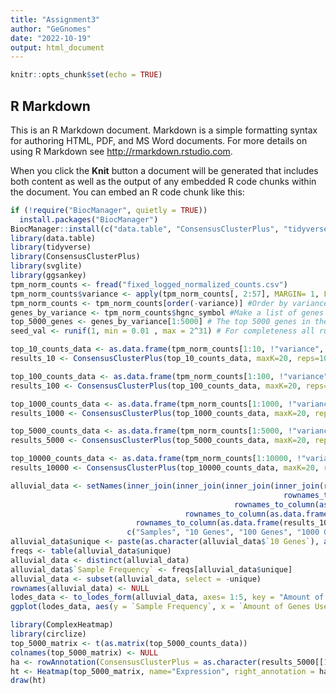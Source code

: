 ```yaml
---
title: "Assignment3"
author: "GeGnomes"
date: "2022-10-19"
output: html_document
---
```


```r
knitr::opts_chunk$set(echo = TRUE)
```

## R Markdown

This is an R Markdown document. Markdown is a simple formatting syntax for authoring HTML, PDF, and MS Word documents. For more details on using R Markdown see <http://rmarkdown.rstudio.com>.

When you click the **Knit** button a document will be generated that includes both content as well as the output of any embedded R code chunks within the document. You can embed an R code chunk like this:

```r
if (!require("BiocManager", quietly = TRUE))
  install.packages("BiocManager")
BiocManager::install(c("data.table", "ConsensusClusterPlus", "tidyverse", "svglite", "ggalluvial", "ComplexHeatmap", "circlize"))
library(data.table)
library(tidyverse)
library(ConsensusClusterPlus)
library(svglite)
library(ggsankey)
tpm_norm_counts <- fread("fixed_logged_normalized_counts.csv")
tpm_norm_counts$variance <- apply(tpm_norm_counts[, 2:57], MARGIN= 1, FUN=var) # Variance of just the data rows as rows
tpm_norm_counts <- tpm_norm_counts[order(-variance)] #Order by variance descending
genes_by_variance <- tpm_norm_counts$hgnc_symbol #Make a list of genes ordered by variance
top_5000_genes <- genes_by_variance[1:5000] # The top 5000 genes in the list remove variance row so that it isn't treated as an extra data point
seed_val <- runif(1, min = 0.01 , max = 2^31) # For completeness all runs with different gene amounts will use the same seed_val
```
```r
top_10_counts_data <- as.data.frame(tpm_norm_counts[1:10, !"variance", with=FALSE]) %>% tibble::column_to_rownames("hgnc_symbol") %>% as.matrix 
results_10 <- ConsensusClusterPlus(top_10_counts_data, maxK=20, reps=1000, pItem=0.8, pFeature = 1, title="Top 10 Genes", clusterAlg = "hc", distance = "pearson", seed = seed_val, plot = "svg")
```
```r
top_100_counts_data <- as.data.frame(tpm_norm_counts[1:100, !"variance", with=FALSE]) %>% tibble::column_to_rownames("hgnc_symbol") %>% as.matrix 
results_100 <- ConsensusClusterPlus(top_100_counts_data, maxK=20, reps=1000, pItem=0.8, pFeature = 1, title="Top 100 Genes", clusterAlg = "hc", distance = "pearson", seed = seed_val, plot = "svg")
```
```r
top_1000_counts_data <- as.data.frame(tpm_norm_counts[1:1000, !"variance", with=FALSE]) %>% tibble::column_to_rownames("hgnc_symbol") %>% as.matrix 
results_1000 <- ConsensusClusterPlus(top_1000_counts_data, maxK=20, reps=1000, pItem=0.8, pFeature = 1, title="Top 1000 Genes", clusterAlg = "hc", distance = "pearson", seed = seed_val, plot = "svg")
```
```r
top_5000_counts_data <- as.data.frame(tpm_norm_counts[1:5000, !"variance", with=FALSE]) %>% tibble::column_to_rownames("hgnc_symbol") %>% as.matrix 
results_5000 <- ConsensusClusterPlus(top_5000_counts_data, maxK=20, reps=1000, pItem=0.8, pFeature = 1, title="Top 1000 Genes", clusterAlg = "hc", distance = "pearson", seed = seed_val, plot = "svg")
```


```r
top_10000_counts_data <- as.data.frame(tpm_norm_counts[1:10000, !"variance", with=FALSE]) %>% tibble::column_to_rownames("hgnc_symbol") %>% as.matrix 
results_10000 <- ConsensusClusterPlus(top_10000_counts_data, maxK=20, reps=1000, pItem=0.8, pFeature = 1, title="Top 10000 Genes", clusterAlg = "hc", distance = "pearson", seed = seed_val, plot = "svg")
```
```r
alluvial_data <- setNames(inner_join(inner_join(inner_join(inner_join(rownames_to_column(as.data.frame(results_10[[10]]$consensusClass)), 
                                                             rownames_to_column(as.data.frame(results_100[[10]]$consensusClass))), 
                                                  rownames_to_column(as.data.frame(results_1000[[10]]$consensusClass))), 
                                       rownames_to_column(as.data.frame(results_5000[[10]]$consensusClass))), 
                            rownames_to_column(as.data.frame(results_10000[[10]]$consensusClass))), 
                          c("Samples", "10 Genes", "100 Genes", "1000 Genes", "5000 Genes", "10000 Genes")) %>% column_to_rownames("Samples")
alluvial_data$unique <- paste(as.character(alluvial_data$`10 Genes`), as.character(alluvial_data$`100 Genes`), as.character(alluvial_data$`1000 Genes`), as.character(alluvial_data$`5000 Genes`), as.character(alluvial_data$`10000 Genes`))
freqs <- table(alluvial_data$unique)
alluvial_data <- distinct(alluvial_data)
alluvial_data$`Sample Frequency` <- freqs[alluvial_data$unique]
alluvial_data <- subset(alluvial_data, select = -unique)
rownames(alluvial_data) <- NULL
lodes_data <- to_lodes_form(alluvial_data, axes= 1:5, key = "Amount of Genes Used", value = "Cluster")
ggplot(lodes_data, aes(y = `Sample Frequency`, x = `Amount of Genes Used`, stratum = `Cluster`, alluvium = alluvium, fill = `Cluster`, label = `Cluster`)) + scale_fill_brewer(type = "qual", palette = "Set3") + geom_flow(stat = "alluvium", lode.guidance = "frontback", color = "darkgrey") + geom_stratum() +  scale_y_continuous(name = "Sample Frequency", limits =c(0, 57)) + ggtitle("ConsensusClusterPlus by Amount of Variable Genes Used (k=10)")

```
```r

library(ComplexHeatmap)
library(circlize)
top_5000_matrix <- t(as.matrix(top_5000_counts_data))
colnames(top_5000_matrix) <- NULL
ha <- rowAnnotation(ConsensusClusterPlus = as.character(results_5000[[10]]$consensusClass))
ht <- Heatmap(top_5000_matrix, name="Expression", right_annotation = ha)
draw(ht)
```
